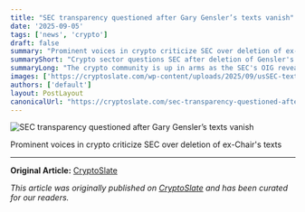 ```yaml
---
title: "SEC transparency questioned after Gary Gensler’s texts vanish"
date: '2025-09-05'
tags: ['news', 'crypto']
draft: false
summary: "Prominent voices in crypto criticize SEC over deletion of ex-Chair's texts"
summaryShort: "Crypto sector questions SEC after deletion of Gensler's texts"
summaryLong: "The crypto community is up in arms as the SEC's OIG revealed the permanent deletion of former Chair Gensler's text messages, sparking concerns and calls for transparency in the regulatory oversight of the industry."
images: ['https://cryptoslate.com/wp-content/uploads/2025/09/usSEC-text.jpg']
authors: ['default']
layout: PostLayout
canonicalUrl: "https://cryptoslate.com/sec-transparency-questioned-after-gary-genslers-texts-vanish/"
---
```


![SEC transparency questioned after Gary Gensler’s texts vanish](https://cryptoslate.com/wp-content/uploads/2025/09/usSEC-text.jpg)

Prominent voices in crypto criticize SEC over deletion of ex-Chair's texts

---

**Original Article:** [CryptoSlate](https://cryptoslate.com/sec-transparency-questioned-after-gary-genslers-texts-vanish/)

*This article was originally published on [CryptoSlate](https://cryptoslate.com/sec-transparency-questioned-after-gary-genslers-texts-vanish/) and has been curated for our readers.*

